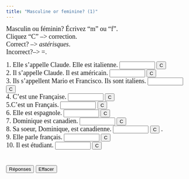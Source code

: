 ```yaml
---
title: "Masculine or feminine? (1)"
---
```


<p align=left><font face="Garamond" size="4">Masculin ou féminin? Écrivez 
        "m" ou "f". <br>
        Cliquez "C" --&gt; correction.<br>
        Correct? --&gt; *astérisques*. <br>
        Incorrect?--&gt; =.</font></p>

<form action="" method=post>
              <font face="Garamond" size="4"> 1. Elle s'appelle Claude. Elle est 
              italienne. 
              <input size=9 name=item1>
              <input onClick="dasher(form.item1, 'f')" type=button value=C name=Button>
              <br>
              2. Il s'appelle Claude. Il est américain. 
              <input size=9 name=item2>
              <input onClick="dasher(form.item2, 'm')" type=button value=C name=Button>
              <br>
              3. Ils s'appellent Mario et Francisco. Ils sont italiens. 
              <input size=9 
      name=item3>
              <input onClick="dasher(form.item3, 'm')" type=button value=C name=Button>
              <br>
              4. C'est une Française. 
              <input size=9 name=item4>
              <input onClick="dasher(form.item4, 'f')" type=button value=C name=Button>
              <br>
              5.C'est un Français. 
              <input size=9 name=item5>
              <input onClick="dasher(form.item5, 'm')" type=button value=C name=Button>
              <br>
              6. Elle est espagnole. 
              <input size=9 name=item6>
              <input onClick="dasher(form.item6, 'f')" type=button value=C name=Button>
              <br>
              7. Dominique est canadien. 
              <input size=9 name=item7>
              <input onClick="dasher(form.item7, 'm')" type=button value=C name=Button>
              <br>
              8. Sa soeur, Dominique, est canadienne. 
              <input size=9 name=item8>
              <input onClick="dasher(form.item8, 'f')" type=button value=C name=Button>
              .<br>
              9. Elle parle français. 
              <input size=9 name=item9>
              <input onClick="dasher(form.item9, 'f')" type=button value=C name=Button>
              <br>
              10. Il est étudiant. 
              <input size=9 name=item10>
              <input onClick="dasher(form.item10, 'm')" type=button value=C name=Button>
              <br>
              <br>
              <br>
              <input onClick="form.item1.value='f';form.item2.value='m';form.item3.value='m';form.item4.value='f';form.item5.value='m';form.item6.value='f';form.item7.value='m';form.item8.value='f';form.item9.value='f';form.item10.value='m';" type=button value="Réponses" name=Button>
              <input onClick="form.item1.value='';form.item2.value='';form.item3.value='';form.item4.value='';form.item5.value='';form.item6.value='';form.item7.value='';form.item8.value='';form.item9.value='';form.item10.value='';" type=button value="Effacer" name=Button>
              </font> 
            </form>

<SCRIPT Language="JavaScript">
//  This code is based on George Mitrevski's original CLOZE code.  
//  Dennie Hoopingarner modified it to provide more detailed feedback about the user's responses, 
//  in a manner similar to the Dasher program.
//  You are welcome to use and modify this code, but please give credit where credit is due. 
//  Dennie Hoopingarner, Michigan State University  hooping4@msu.edu
//  Content by: Alison Murray Levine, University of Virginia, alevine@virginia.edu, 
function dasher(Student, Correct) {
var studentAnswer = Student.value;
var correctAnswer = Correct;
result = ""
for (var c = 0; c< correctAnswer.length; c ++) {
	var CorrectX = correctAnswer.charAt(c);
	var StudentX = studentAnswer.charAt(c);
	if (CorrectX == StudentX) {
	result = result + CorrectX;
	}
	else {
	result = result +  "=";
	}
}
Student.value = result;
    if (studentAnswer == correctAnswer){
    Student.value = "*" + studentAnswer + "*";
    }
}

<!-- done hiding --></SCRIPT>